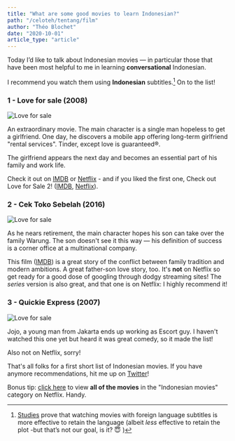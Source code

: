```yaml
---
title: "What are some good movies to learn Indonesian?"
path: "/celoteh/tentang/film"
author: "Théo Blochet"
date: "2020-10-01"
article_type: "article"
---
```


Today I’d like to talk about Indonesian movies — in particular those that have been most helpful to me in learning **conversational** Indonesian.

I recommend you watch them using **Indonesian** subtitles.[^1] On to the list!

### 1 - Love for sale (2008)

![Love for sale ][image-1]

An extraordinary movie. The main character is a single man hopeless to get a girlfriend. One day, he discovers a mobile app offering long-term girlfriend "rental services". Tinder, except love is guaranteed®.

The girlfriend appears the next day and becomes an essential part of his family and work life.

Check it out on [IMDB](https://www.imdb.com/title/tt1172996/) or [Netflix](https://www.netflix.com/title/81016338) - and if you liked the first one, Check out Love for Sale 2! ([IMDB](https://www.imdb.com/title/tt10643938/), [Netflix](https://www.netflix.com/title/81231382)).

### 2 - Cek Toko Sebelah (2016)

![Love for sale ][image-2]

As he nears retirement, the main character hopes his son can take over the family Warung. The son doesn't see it this way — his definition of success is a corner office at a multinational company.

This film ([IMDB](https://www.imdb.com/title/tt6366854/)) is a great story of the conflict between family tradition and modern ambitions. A great father-son love story, too. It's **not** on Netflix so get ready for a good dose of googling through dodgy streaming sites!
The _series_ version is also great, and that one is on Netflix: I highly recommend it!

### 3 - Quickie Express (2007)

![Love for sale ][image-3]

Jojo, a young man from Jakarta ends up working as Escort guy. I haven't watched this one yet but heard it was great comedy, so it made the list!

Also not on Netflix, sorry!

That's all folks for a first short list of Indonesian movies. If you have anymore recommendations, hit me up on [Twitter](https://www.twitter.com/celotehbahasa)!

Bonus tip: [click here](https://www.netflix.com/browse/genre/2867320) to view **all of the movies** in the "Indonesian movies" category on Netflix. Handy.

[^1]: [Studies](https://www.ncbi.nlm.nih.gov/pmc/articles/PMC4927148/) prove that watching movies with foreign language subtitles is more effective to retain the language (albeit _less_ effective to retain the plot -but that’s not our goal, is it? 😇 )

[image-1]: ../images/love_for_sale.jpg
[image-2]: ../images/cek_toko_sebelah.jpg
[image-3]: ../images/quickie_express.jpg
